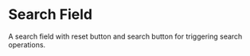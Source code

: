 
<Meta of={DpSearchFieldStories} />

# Search Field

A search field with reset button and search button for triggering search operations.

<Canvas of={DpSearchFieldStories.Default} />

